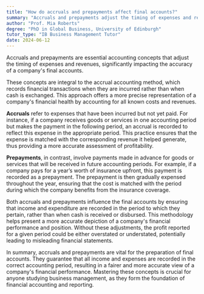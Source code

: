 ```yaml
---
title: "How do accruals and prepayments affect final accounts?"
summary: "Accruals and prepayments adjust the timing of expenses and revenues, affecting the accuracy of a company's final accounts."
author: "Prof. Mia Roberts"
degree: "PhD in Global Business, University of Edinburgh"
tutor_type: "IB Business Management Tutor"
date: 2024-06-12
---
```


Accruals and prepayments are essential accounting concepts that adjust the timing of expenses and revenues, significantly impacting the accuracy of a company's final accounts.

These concepts are integral to the accrual accounting method, which records financial transactions when they are incurred rather than when cash is exchanged. This approach offers a more precise representation of a company's financial health by accounting for all known costs and revenues.

**Accruals** refer to expenses that have been incurred but not yet paid. For instance, if a company receives goods or services in one accounting period but makes the payment in the following period, an accrual is recorded to reflect this expense in the appropriate period. This practice ensures that the expense is matched with the corresponding revenue it helped generate, thus providing a more accurate assessment of profitability.

**Prepayments**, in contrast, involve payments made in advance for goods or services that will be received in future accounting periods. For example, if a company pays for a year’s worth of insurance upfront, this payment is recorded as a prepayment. The prepayment is then gradually expensed throughout the year, ensuring that the cost is matched with the period during which the company benefits from the insurance coverage.

Both accruals and prepayments influence the final accounts by ensuring that income and expenditure are recorded in the period to which they pertain, rather than when cash is received or disbursed. This methodology helps present a more accurate depiction of a company's financial performance and position. Without these adjustments, the profit reported for a given period could be either overstated or understated, potentially leading to misleading financial statements.

In summary, accruals and prepayments are vital for the preparation of final accounts. They guarantee that all income and expenses are recorded in the correct accounting period, resulting in a fairer and more accurate view of a company's financial performance. Mastering these concepts is crucial for anyone studying business management, as they form the foundation of financial accounting and reporting.
    